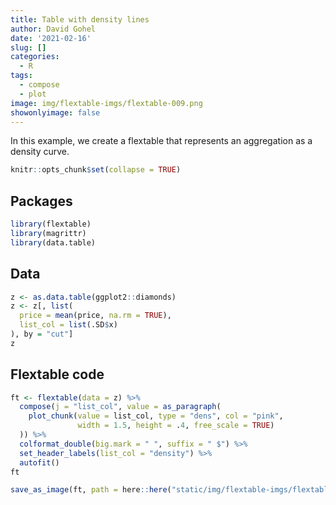 ```yaml
---
title: Table with density lines
author: David Gohel
date: '2021-02-16'
slug: []
categories:
  - R
tags:
  - compose
  - plot
image: img/flextable-imgs/flextable-009.png
showonlyimage: false
---
```


In this example, we create a flextable that represents an aggregation as a density curve.

<!--more-->

```r
knitr::opts_chunk$set(collapse = TRUE)
```

## Packages 

```r
library(flextable)
library(magrittr)
library(data.table)
```

## Data


```r
z <- as.data.table(ggplot2::diamonds)
z <- z[, list(
  price = mean(price, na.rm = TRUE),
  list_col = list(.SD$x)
), by = "cut"]
z
```


## Flextable code


```r
ft <- flextable(data = z) %>%
  compose(j = "list_col", value = as_paragraph(
    plot_chunk(value = list_col, type = "dens", col = "pink", 
               width = 1.5, height = .4, free_scale = TRUE)
  )) %>%
  colformat_double(big.mark = " ", suffix = " $") %>% 
  set_header_labels(list_col = "density") %>% 
  autofit()
ft
```




```r
save_as_image(ft, path = here::here("static/img/flextable-imgs/flextable-009.png"), webshot = "webshot2")
```

